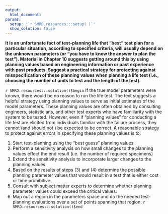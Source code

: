 ```yaml
---
output:
  html_document:
params:
  setup: '`r SMRD.resources:::setup( )`'
  show_solution: false
---
```


__It is an unfortunate fact of test-planning life that "best" test plan for a particular situation, according to specified criteria, will usually depend on the unknown parameters (or "you have to know the answer to plan the test"). Material in Chapter 10 suggests getting around this by using planning values based on engineering information or past experience with past products. Suggest a practical strategy for protecting against misspecification of these planning values when planning a life test (i.e., choosing the number of units to test and the length of the test).__

`r SMRD.resources:::solution()$begin`
If the true model parameters were known, there would be no reason to run the life test.  The text suggests a helpful strategy using planning values to serve as initial estimates of the model parameters.  These planning values are often obtained by consulting engineers, statisticians, and other test experts who have familiarity with the system to be tested.  However, even if "planning values" for conducting a life test are elicited from individuals familiar with the failure process, they cannot (and should not ) be expected to be correct.  A reasonable strategy to protect against errors in specifying these planning values is to:

1. Start test-planning using the "best guess" planning values
2. Perform a sensitivity analysis on how small changes to the planning values effect the end result (i.e. the number of required specimens)
3. Extend the sensitivity analysis to incorporate larger changes to the planning values
4. Based on the results of steps (3) and (4) determine the possible planning parameter  values that would result in a test that is either cost or time prohibitive.
5. Consult with subject matter experts to determine whether planning parameter values could exceed the critical values.
6. Map out a region in the parameters space and do the needed test-planning evaluations over a set of points spanning that region.
`r SMRD.resources:::solution()$end`
